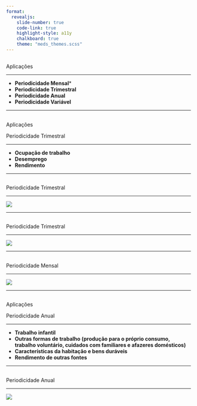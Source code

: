 ---
format: 
  revealjs:
    slide-number: true
    code-link: true
    highlight-style: a11y
    chalkboard: true
    theme: "meds_themes.scss"
---

## {#aplicacoes data-menu-title="Aplicações"} 

[Aplicações]{.slide-title}

<hr>

::: {.body-text-m}
- **Periodicidade Mensal***
- **Periodicidade Trimestral**
- **Periodicidade Anual**
- **Periodicidade Variável**
:::

---

## {#aplicacoes2 data-menu-title="Aplicações"} 

[Aplicações]{.slide-title}

[Periodicidade Trimestral]{.custom-subtitle2}

<hr>

::: {.body-text-m}
- **Ocupação de trabalho**
- **Desemprego**
- **Rendimento**
:::

---

## {#series_historicas data-menu-title="Periodicidade Trimestral"} 

[Periodicidade Trimestral]{.slide-title}

<hr>

![](https://imgur.com/6tZs45Y)

---

## {#series_historicas2 data-menu-title="Periodicidade Trimestral"} 

[Periodicidade Trimestral]{.slide-title}

<hr>

![](https://imgur.com/dQNeWKJ)

---

## {#periodicidade_mensal data-menu-title="Periodicidade Mensal"} 

[Periodicidade Mensal]{.slide-title}

<hr>

![](https://imgur.com/O3PGDLE)

---

## {#aplicacoes3 data-menu-title="Aplicações"} 

[Aplicações]{.slide-title}

[Periodicidade Anual]{.custom-subtitle2}

<hr>

::: {.body-text-m}
- **Trabalho infantil**
- **Outras formas de trabalho (produção para o próprio consumo, trabalho voluntário, cuidados com familiares e afazeres domésticos)**
- **Características da habitação e bens duráveis**
- **Rendimento de outras fontes**
:::

---

## {#periodicidade_anual data-menu-title="Periodicidade Anual"} 

[Periodicidade Anual]{.slide-title}

<hr>

![](https://imgur.com/x1V3dbL)

